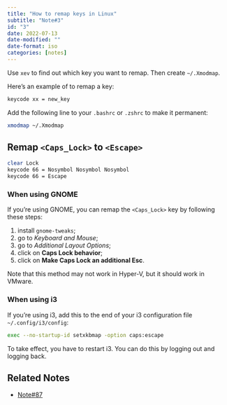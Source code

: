 ```yaml
---
title: "How to remap keys in Linux"
subtitle: "Note#3"
id: "3"
date: 2022-07-13
date-modified: ""
date-format: iso
categories: [notes]
---
```

Use `xev` to find out which key you want to remap. Then create `~/.Xmodmap`.

Here's an example of to remap a key:

```bash
keycode xx = new_key
```

Add the following line to your `.bashrc` or `.zshrc` to make it permanent:

```bash
xmodmap ~/.Xmodmap
```

## Remap `<Caps_Lock>` to `<Escape>`

```bash
clear Lock
keycode 66 = Nosymbol Nosymbol Nosymbol 
keycode 66 = Escape
```

### When using GNOME

If you're using GNOME, you can remap the `<Caps_Lock>` key by following these steps:

1. install `gnome-tweaks`;
2. go to *Keyboard and Mouse*;
3. go to *Additional Layout Options*;
4. click on **Caps Lock behavior**;
5. click on **Make Caps Lock an additional Esc**.

Note that this method may not work in Hyper-V, but it should work in VMware.

### When using i3

If you're using i3, add this to the end of your i3 configuration file `~/.config/i3/config`:

```bash
exec --no-startup-id setxkbmap -option caps:escape
```

To take effect, you have to restart i3. You can do this by logging out and logging back.

## Related Notes

* [Note#87](/notes/87)
